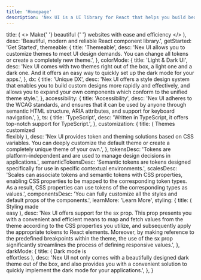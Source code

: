 ```yaml
---
title: 'Homepage'
description: 'Nex UI is a UI library for React that helps you build beautiful user interfaces.'
---
```



  title: (
    <>
      Make{' '}
      <GradientText className='x:tracking-tight x:inline x:font-semibold x:bg-clip-text x:text-transparent x:bg-gradient-to-b'>
        beautiful
      </GradientText>{' '}
      websites with ease and efficiency
    </>
  ),
  desc: 'Beautiful, modern and reliable React component library.',
  getStarted: 'Get Started',
  themeable: {
    title: 'Themeable',
    desc: 'Nex UI allows you to customize themes to meet UI design demands. You can change all tokens or create a completely new theme.',
  },
  colorMode: {
    title: 'Light & Dark UI',
    desc: 'Nex UI comes with two themes right out of the box, a light one and a dark one. And it offers an easy way to quickly set up the dark mode for your apps.',
  },
  dx: {
    title: 'Unique DX',
    desc: 'Nex UI offers a style design system that enables you to build custom designs more rapidly and effectively, and allows you to expand your own components which conform to the unified theme style.',
  },
  accessibility: {
    title: 'Accessibility',
    desc: 'Nex UI adheres to the WCAG standards, and ensures that it can be used by anyone through semantic HTML structure, ARIA attributes, and support for keyboard navigation.',
  },
  ts: {
    title: 'TypeScript',
    desc: 'Written in TypeScript, it offers top-notch support for TypeScript.',
  },
  customization: {
    title: (
      <span>
        Themes customized
        <br />
        <span>flexibly</span>
      </span>
    ),
    desc: 'Nex UI provides token and theming solutions based on CSS variables. You can deeply customize the default theme or create a completely unique theme of your own.',
  },
  tokensDesc:
    'Tokens are platform-independent and are used to manage design decisions in applications.',
  semanticTokensDesc:
    'Semantic tokens are tokens designed specifically for use in specific contextual environments.',
  scalesDesc:
    'Scales can associate tokens and semantic tokens with CSS properties, enabling CSS properties to be mapped to the corresponding token types. As a result, CSS properties can use tokens of the corresponding types as values.',
  componentsDesc:
    'You can fully customize all the styles and default props of the components.',
  learnMore: 'Learn More',
  styling: {
    title: (
      <span>
        Styling made
        <br />
        <span>easy</span>
      </span>
    ),
    desc: 'Nex UI offers support for the sx prop. This prop presents you with a convenient and efficient means to map and fetch values from the theme according to the CSS properties you utilize, and subsequently apply the appropriate tokens to React elements. Moreover, by making reference to the predefined breakpoints within the theme, the use of the sx prop significantly streamlines the process of defining responsive values.',
  },
  darkMode: {
    title: (
      <span>
        Dark mode is
        <br />
        <span>effortless</span>
      </span>
    ),
    desc: 'Nex UI not only comes with a beautifully designed dark theme out of the box, and also provides you with a convenient solution to quickly implement the dark mode for your applications.',
  },
}

<HomePage translations={translations} />
